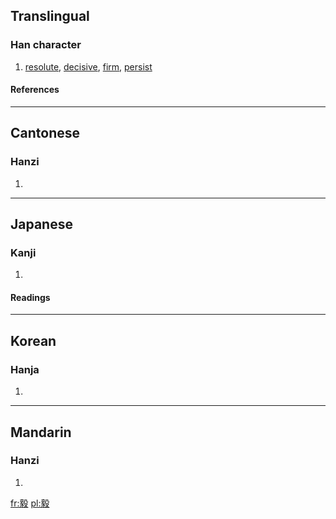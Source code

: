 ==Translingual==
===Han character===
{{Han char|rn=79|rad=殳|as=11|sn=15|four=0724<sub>7</sub>|canj=卜人竹弓水 (YOHNE)}}
# [[resolute]], [[decisive]], [[firm]], [[persist]]
====References====
{{Han ref|kx=0587.140|dkj=16673|dj=0979.170|hdz=32165.050|uh=6BC5|ud=27589|bh=BCDD|bd=48349}}

----
==Cantonese==
===Hanzi===
{{yue-hanzi|jyut=|y=ngai6}}
# {{defn|Cantonese}}

----
==Japanese==
===Kanji===
{{ja-kanji|grade=|rs=殳11}}
# {{defn|Japanese}} 
====Readings====
{{ja-readings|on=[[き]] (ki), [[ぎ]] (gi)|kun=[[つよい]] (tsuyoi), [[たけし]] (takeshi)}}

----
==Korean==
===Hanja===
{{ko-hanja|hangeul=의|eumhun=|rv=ui|mr=ŭi|y=uy}}
# {{defn|Korean}}

----
==Mandarin==
===Hanzi===
{{cmn-hanzi|pin=[[yì]] (yi4)|wg=i<sup>4</sup>}}
# {{defn|Mandarin}}

[[fr:毅]]
[[pl:毅]]